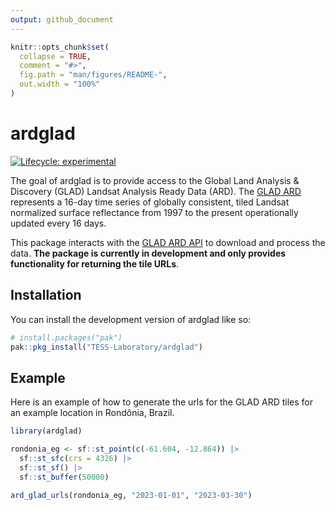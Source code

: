 ```yaml
---
output: github_document
---
```


<!-- README.md is generated from README.Rmd. Please edit that file -->

```r
knitr::opts_chunk$set(
  collapse = TRUE,
  comment = "#>",
  fig.path = "man/figures/README-",
  out.width = "100%"
)
```

# ardglad

<!-- badges: start -->
[![Lifecycle: experimental](https://img.shields.io/badge/lifecycle-experimental-orange.svg)](https://lifecycle.r-lib.org/articles/stages.html#experimental)
<!-- badges: end -->

The goal of ardglad is to provide access to the Global Land Analysis & Discovery
(GLAD) Landsat Analysis Ready Data (ARD). The 
[GLAD ARD](https://www.glad.umd.edu/ard/home#format) represents a 16-day time 
series of globally consistent, tiled Landsat normalized surface reflectance 
from 1997 to the present operationally updated every 16 days.

This package interacts with the [GLAD ARD API](https://www.glad.umd.edu/ard/home#download)
to download and process the data. **The package is currently in development and
only provides functionality for returning the tile URLs**.

## Installation

You can install the development version of ardglad like so:


``` r
# install.packages("pak")
pak::pkg_install("TESS-Laboratory/ardglad")
```

## Example

Here is an example of how to generate the urls for the GLAD ARD tiles for an 
example location in Rondônia, Brazil.

```r
library(ardglad)

rondonia_eg <- sf::st_point(c(-61.604, -12.864)) |>
  sf::st_sfc(crs = 4326) |>
  sf::st_sf() |>
  sf::st_buffer(50000)

ard_glad_urls(rondonia_eg, "2023-01-01", "2023-03-30")
```

